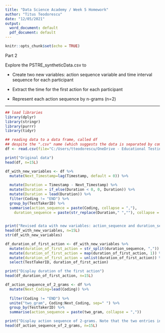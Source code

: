 ```yaml
---
title: "Data Science Academy / Week 5 Homework"
author: "Titus Teodorescu"
date: "12/05/2021"
output:
  word_document: default
  pdf_document: default
---
```


```r
knitr::opts_chunk$set(echo = TRUE)
```

Part 2


Explore the PSTRE_syntheticData.csv to

* Create two new variables: action sequence variable and time interval sequence for each participant

* Extract the time for the first action for each participant

* Represent each action sequence by n-grams (n=2)

---


```r
## load libraries
library(dplyr)
library(stringr)
library(purrr)
library(tidyr)

## reading data to a data frame, called df
## despite the ".csv" name (which suggests the data is separated by commas), the separator in the source .csv file is a tab
df <- read.csv(file="C:/Users/tteodorescu/OneDrive - Educational Testing Service/ETS/Data Science/Data Science Academy/Week5/Homework/data for week5/PSTRE_syntheticData.csv",header = TRUE,sep="\t")

print("Original data")
head(df, n=15L)

df_with_new_variables <- df %>% 
  mutate(Next_Timestamp=lag(Timestamp, default = 0)) %>%                             ## shift the Timestamp column down by 1 row; 
                                                                                     ## store it to a new column
  mutate(Duration = Timestamp - Next_Timestamp) %>%                                  ## compute the duration of each action
  mutate(Duration = if_else(Duration < 0, 0, Duration)) %>%                          ## replace negative Duration values with 0
  mutate(Duration = lead(Duration)) %>%                                              ## shift Duration column up by 1 row
  filter(Coding != "END") %>%                                                        ## remove the END actions
  group_by(TestTakerID) %>%                                                          ## group by TestTakerID
  summarise(action_sequence = paste(Coding, collapse = ","),                         ## concatenate Coding to a string with a comma separator
    duration_sequence = paste(str_replace(Duration," ",""), collapse = "," ))        ## concatenate Duration to a string with a comma separator
 

print("Revised data with new variables: action_sequence and duration_sequence")
head(df_with_new_variables, n=15L)
str(df_with_new_variables)

df_duration_of_first_action <- df_with_new_variables %>%                              
  mutate(duration_of_first_action = str_split(duration_sequence, ",")) %>%           ## split by commas
  mutate(duration_of_first_action = map(duration_of_first_action, 1)) %>%            ## get the first element
  mutate(duration_of_first_action = unlist(duration_of_first_action)) %>%
  select(TestTakerID, duration_of_first_action)                                      ## remove all other columns

print("Display duration of the first action")
head(df_duration_of_first_action, n=15L)

df_action_sequence_of_2_grams <- df %>% 
  mutate(Next_Coding=lead(Coding)) %>%                                               ## shift the Coding column up by 1 row; 
                                                                                     ## store it to a new column
  filter(Coding != "END") %>%                                                        ## remove the END actions
  unite("two_gram", Coding:Next_Coding, sep=" ") %>%                                 ## combine Coding and Next_Coding with a space separator
  group_by(TestTakerID) %>%                                                          ## group by TestTakerID
  summarise(action_sequence = paste(two_gram, collapse = ","))                       ## concatenate two_gram to a string with a comma separator  

print("Display action sequence of 2-grams. Note that the two entries in the same 2-gram are separated by a space, while any two adjacent 2-grams are separated by a comma.")
head(df_action_sequence_of_2_grams, n=15L)

```


